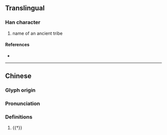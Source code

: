 {{character info/new}}
==Translingual==

===Han character===
{{Han char|rn=94|rad=犬|as=08|sn=11|four=|canj=KHJMF|ids=⿰犭宗}}

# name of an ancient tribe

====References====
* {{Han ref|kx=0713.140|dkj=20487|dj=1125.090|hdz=21354.150|uh=7314|ud=29460}}

----

==Chinese==
{{zh-forms}}

===Glyph origin===
{{Han etym|賨}}

===Pronunciation===
{{zh-pron
|m=zòng
|mc=y
|oc=y
|cat=
}}

===Definitions===
{{zh-hanzi}}

# {{†}} {{zh-alt-form|豵}}